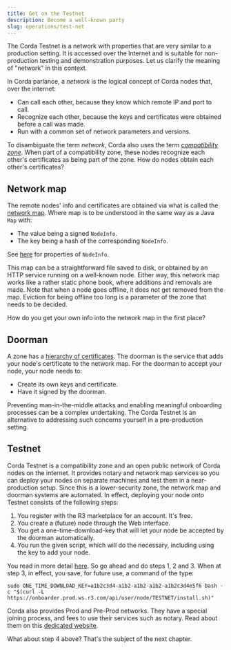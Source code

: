 ```yaml
---
title: Get on the Testnet
description: Become a well-known party
slug: operations/test-net
---
```


The Corda Testnet is a network with properties that are very similar to a production setting. It is accessed over the Internet and is suitable for non-production testing and demonstration purposes. Let us clarify the meaning of "network" in this context.

In Corda parlance, a _network_ is the logical concept of Corda nodes that, over the internet:

* Can call each other, because they know which remote IP and port to call.
* Recognize each other, because the keys and certificates were obtained before a call was made.
* Run with a common set of network parameters and versions.

To disambiguate the term _network_, Corda also uses the term [_compatibility zone_](https://docs.corda.net/docs/corda-os/4.5/compatibility-zones.html). When part of a compatibility zone, these nodes recognize each other's certificates as being part of the zone. How do nodes obtain each other's certificates?

## Network map

The remote nodes' info and certificates are obtained via what is called the [network map](https://docs.corda.net/docs/corda-os/4.5/network-map.html). Where map is to be understood in the same way as a Java `Map` with:

* The value being a signed `NodeInfo`.
* The key being a hash of the corresponding `NodeInfo`.

See [here](https://api.corda.net/api/corda-os/4.4/html/api/kotlin/corda/net.corda.core.node/-node-info/index.html) for properties of `NodeInfo`.

This map can be a straightforward file saved to disk, or obtained by an HTTP service running on a well-known node. Either way, this network map works like a rather static phone book, where additions and removals are made. Note that when a node goes offline, it does not get removed from the map. Eviction for being offline too long is a parameter of the zone that needs to be decided.

How do you get your own info into the network map in the first place?

## Doorman

A zone has a [hierarchy of certificates](https://docs.corda.net/docs/corda-os/4.5/cipher-suites.html). The doorman is the service that adds your node's certificate to the network map. For the doorman to accept your node, your node needs to:

* Create its own keys and certificate.
* Have it signed by the doorman.

Preventing man-in-the-middle attacks and enabling meaningful onboarding processes can be a complex undertaking. The Corda Testnet is an alternative to addressing such concerns yourself in a pre-production setting.

## Testnet

Corda Testnet is a compatibility zone and an open public network of Corda nodes on the internet. It provides notary and network map services so you can deploy your nodes on separate machines and test them in a near-production setup. Since this is a lower-security zone, the network map and doorman systems are automated. In effect, deploying your node onto Testnet consists of the following steps:

1. You register with the R3 marketplace for an account. It's free.
2. You create a (future) node through the Web interface.
3. You get a one-time-download-key that will let your node be accepted by the doorman automatically.
4. You run the given script, which will do the necessary, including using the key to add your node.

You read in more detail [here](https://docs.corda.net/docs/corda-os/4.5/corda-testnet-intro.html). So go ahead and do steps 1, 2 and 3. When at step 3, in effect, you save, for future use, a command of the type:

```shell
sudo ONE_TIME_DOWNLOAD_KEY=a1b2c3d4-a1b2-a1b2-a1b2-a1b2c3d4e5f6 bash -c "$(curl -L https://onboarder.prod.ws.r3.com/api/user/node/TESTNET/install.sh)"
```

Corda also provides Prod and Pre-Prod networks. They have a special joining process, and fees to use their services such as  notary. Read about them on this [dedicated website](https://corda.network/).

What about step 4 above? That's the subject of the next chapter.
